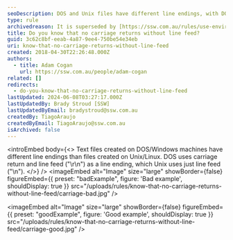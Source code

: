 ```yaml
---
seoDescription: DOS and Unix files have different line endings, with DOS using carriage return and line feed, while Unix uses just line feed.
type: rule
archivedreason: It is superseded by [https://ssw.com.au/rules/use-environment-newline-to-make-a-new-line-in-your-string](/rules/use-environment-newline-to-make-a-new-line-in-your-string)
title: Do you know that no carriage returns without line feed?
guid: 3c62c8bf-eeab-4a87-9ee4-750be54e34eb
uri: know-that-no-carriage-returns-without-line-feed
created: 2018-04-30T22:26:48.000Z
authors:
  - title: Adam Cogan
    url: https://ssw.com.au/people/adam-cogan
related: []
redirects:
  - do-you-know-that-no-carriage-returns-without-line-feed
lastUpdated: 2024-06-08T03:27:17.000Z
lastUpdatedBy: Brady Stroud [SSW]
lastUpdatedByEmail: bradystroud@ssw.com.au
createdBy: TiagoAraujo
createdByEmail: TiagoAraujo@ssw.com.au
isArchived: false
---
```


<introEmbed
  body={<>
Text files created on DOS/Windows machines have different line endings than files created on Unix/Linux. DOS uses carriage return and line feed ("\r\n") as a line ending, which Unix uses just line feed ("\n").
  </>}
/>
<imageEmbed
  alt="Image"
  size="large"
  showBorder={false}
  figureEmbed={{
    preset: "badExample",
    figure: 'Bad example',
    shouldDisplay: true
  }}
  src="/uploads/rules/know-that-no-carriage-returns-without-line-feed/carriage-bad.jpg"
/>

<imageEmbed
  alt="Image"
  size="large"
  showBorder={false}
  figureEmbed={{
    preset: "goodExample",
    figure: 'Good example',
    shouldDisplay: true
  }}
  src="/uploads/rules/know-that-no-carriage-returns-without-line-feed/carriage-good.jpg"
/>
